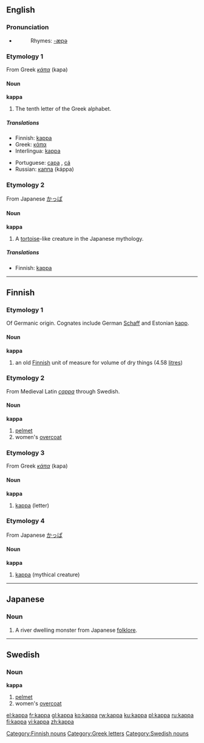 ==English==

===Pronunciation===
*{{audio|en-us-kappa.ogg|Audio (US)}}
*:Rhymes: [[Rhymes:English:-æpə|-æpə]]

===Etymology 1===
From Greek ''[[κάπα]]'' (kapa)

====Noun====
'''kappa'''

# The tenth letter of the Greek alphabet.

=====Translations=====
{{trans-top|Greek letter}}
*Finnish: [[#Finnish|kappa]]
*Greek: [[κάπα]] {{n}}
*Interlingua: [[#Interlingua|kappa]]
{{trans-mid}}
*Portuguese: [[capa]] {{m}}, [[cá]] {{m}}
*Russian: [[каппа]] (káppa) {{f}}
{{trans-bottom}}

===Etymology 2===
From Japanese [[かっぱ]]

====Noun====
'''kappa'''
{{wikipedia|Kappa (folklore)}}

# A [[tortoise]]-like creature in the Japanese mythology.

=====Translations=====
{{trans-top|mythical creature}}
*Finnish: [[#Finnish|kappa]]
{{trans-mid}}
{{trans-bottom}}

----

==Finnish==

===Etymology 1===
Of Germanic origin. Cognates include German [[Schaff]] and Estonian [[kapp]].

====Noun====
'''kappa'''

# an old [[Finnish]] unit of measure for volume of dry things (4.58 [[litre]]s)

===Etymology 2===
From Medieval Latin ''[[cappa]]'' through Swedish.

====Noun====
'''kappa'''

# [[pelmet]]
# women's [[overcoat]]

===Etymology 3===
From Greek ''[[κάπα]]'' (kapa)

====Noun====
'''kappa'''

# [[#English|kappa]] (letter)

===Etymology 4===
From Japanese [[かっぱ]]

====Noun====
'''kappa'''

# [[#English|kappa]] (mythical creature)

[[Category:Finnish nouns]]

----

==Japanese==
{{wikipedia|kappa (mythical creature)}}

===Noun===
{{ja-noun|r|hira=かっぱ}}

# A river dwelling monster from Japanese [[folklore]].

----

==Swedish==
{{sv-noun-reg-or|kapp}}

===Noun===
'''kappa'''

# [[pelmet]]
# women's [[overcoat]]

[[Category:Greek letters]]
[[Category:Swedish nouns]]

[[el:kappa]]
[[fr:kappa]]
[[gl:kappa]]
[[ko:kappa]]
[[rw:kappa]]
[[ku:kappa]]
[[pl:kappa]]
[[ru:kappa]]
[[fi:kappa]]
[[vi:kappa]]
[[zh:kappa]]